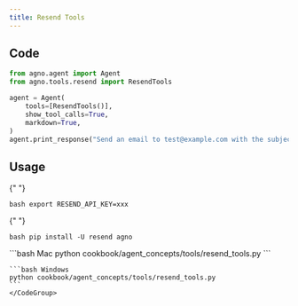 ```yaml
---
title: Resend Tools
---
```


## Code

```python cookbook/agent_concepts/tools/resend_tools.py
from agno.agent import Agent
from agno.tools.resend import ResendTools

agent = Agent(
    tools=[ResendTools()],
    show_tool_calls=True,
    markdown=True,
)
agent.print_response("Send an email to test@example.com with the subject 'Test Email'")
```

## Usage

<Steps>
  <Snippet file="create-venv-step.mdx" />

{" "}

<Step title="Set your API key">```bash export RESEND_API_KEY=xxx ```</Step>

{" "}

<Step title="Install libraries">```bash pip install -U resend agno ```</Step>

  <Step title="Run Agent">
    <CodeGroup>
    ```bash Mac
    python cookbook/agent_concepts/tools/resend_tools.py
    ```

    ```bash Windows
    python cookbook/agent_concepts/tools/resend_tools.py
    ```
    </CodeGroup>

  </Step>
</Steps>
